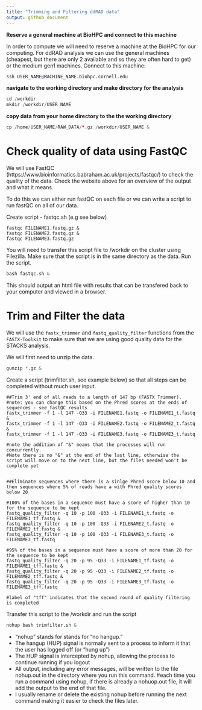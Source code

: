 ```yaml
---
title: "Trimming and Filtering ddRAD data"
output: github_document
---
```


**Reserve a general machine at BioHPC and connect to this machine** 

In order to compute we will need to reserve a machine at the BioHPC for our computing. For ddRAD analysis we can use the general machines (cheapest, but there are only 2 available and so they are often hard to get) or the medium gen1 machines. Connect to this machine:

```r
ssh USER_NAME@MACHINE_NAME.biohpc.cornell.edu
```

**navigate to the working directory and make directory for the analysis** 
```r
cd /workdir
mkdir /workdir/USER_NAME
```

**copy data from your home directory to the the working directory**
```r
cp /home/USER_NAME/RAW_DATA/*.gz /workdir/USER_NAME &
```

# Check quality of data using FastQC

We will use FastQC (https://www.bioinformatics.babraham.ac.uk/projects/fastqc/) to check the quality of the data. Check the website above for an overview of the output and what it means.

To do this we can either run fastQC on each file or we can write a script to run fastQC on all of our data.

Create script - fastqc.sh (e.g see below)

```
fastqc FILENAME1.fastq.gz &
fastqc FILENAME2.fastq.gz &
fastqc FILENAME3.fastq.gz 
```
You will need to transfer this script file to /workdir on the cluster using Filezilla. Make sure that the script is in the same directory as the data. Run the script.

```r
bash fastqc.sh &
```

This should output an html file with results that can be transfered back to your computer and viewed in a browser.

# Trim and Filter the data

We will use the `fastx_trimmer` and `fastq_quality_filter` functions from the `FASTX-Toolkit` to make sure that we are using good quality data for the STACKS analysis.

We will first need to unzip the data. 

```r
gunzip *.gz &
```

Create a script (trimfilter.sh, see example below) so that all steps can be completed without much user input.

```
##Trim 3' end of all reads to a length of 147 bp (FASTX Trimmer). 
#note: you can change this based on the Phred scores at the ends of sequences - see fastQC results 
fastx_trimmer -f 1 -l 147 -Q33 -i FILENAME1.fastq -o FILENAME1_t.fastq & 
fastx_trimmer -f 1 -l 147 -Q33 -i FILENAME2.fastq -o FILENAME2_t.fastq & 
fastx_trimmer -f 1 -l 147 -Q33 -i FILENAME3.fastq -o FILENAME3_t.fastq

#note the addition of "&" means that the processes will run concurrently. 
#Note there is no "&" at the end of the last line, otherwise the script will move on to the next line, but the files needed won't be complete yet


##Eliminate sequences where there is a sinlge Phred score below 10 and then sequences where 5% of reads have a with Phred quality scores below 20 

#100% of the bases in a sequence must have a score of higher than 10 for the sequence to be kept 
fastq_quality_filter -q 10 -p 100 -Q33 -i FILENAME1_t.fastq -o FILENAME1_tf.fastq &
fastq_quality_filter -q 10 -p 100 -Q33 -i FILENAME2_t.fastq -o FILENAME2_tf.fastq &
fastq_quality_filter -q 10 -p 100 -Q33 -i FILENAME3_t.fastq -o FILENAME3_tf.fastq 

#95% of the bases in a sequence must have a score of more than 20 for the sequence to be kept 
fastq_quality_filter -q 20 -p 95 -Q33 -i FILENAME1_tf.fastq -o FILENAME1_tff.fastq & 
fastq_quality_filter -q 20 -p 95 -Q33 -i FILENAME2_tf.fastq -o FILENAME2_tff.fastq & 
fastq_quality_filter -q 20 -p 95 -Q33 -i FILENAME3_tf.fastq -o FILENAME3_tff.fastq 

#label of "tff" indicates that the second round of quality filtering is completed
```
Transfer this script to the /workdir and run the script
```r
nohup bash trimfilter.sh &
```

-   "nohup" stands for stands for "no hangup." 
-   The hangup (HUP) signal is normally sent to a process to inform it that the user has logged off (or "hung up") 
-   The HUP signal is intercepted by nohup, allowing the process to continue running if you logout
-   All output, including any error messages, will be written to the file nohup.out in the directory where you run this command. #each time you run a command using nohup, if there is already a nohuop.out file, it will add the output to the end of that file. 
-   I usually rename or delete the existing nohup before running the next command making it easier to check the files later.
